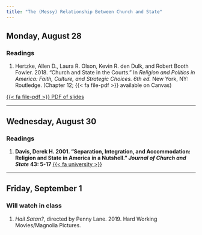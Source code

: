 ```yaml
---
title: "The (Messy) Relationship Between Church and State"
---
```


[//]: <> (Need to write intro)

## Monday, August 28

### Readings 

1. Hertzke, Allen D., Laura R. Olson, Kevin R. den Dulk, and Robert Booth Fowler. 2018. "Church and State in the Courts." In *Religion and Politics in America: Faith, Culture, and Strategic Choices. 6th ed.* New York, NY: Routledge. (Chapter 12; {{< fa file-pdf >}} available on Canvas)


[<span class="btn btn-danger">{{< fa file-pdf >}} PDF of slides </span></p>](/data/handouts/3_ChurchState_Court.pdf)

---

## Wednesday, August 30

### Readings

1. **Davis, Derek H. 2001. "Separation, Integration, and Accommodation: Religion and State in America in a Nutshell." *Journal of Church and State* 43: 5-17** [{{< fa university >}}](https://go.openathens.net/redirector/agnesscott.edu?url=https%3A%2F%2Fwww.jstor.org%2Fstable%2F23920010)
 

---
 
## Friday, September 1


### Will watch in class

1. *Hail Satan?*, directed by Penny Lane. 2019. Hard Working Movies/Magnolia Pictures.
 


